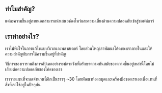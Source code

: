 
## ทำไมสำคัญ?

<div className="h-2"/>

แต่ละความขึ้นอยู่ภายนอกสามารถนำเสนอช่องโหว่และความเสี่ยงด้านความปลอดภัยเข้าสู่ซอฟต์แวร์

<div className="h-8"/>

<ThreeChart />

<div className="h-8"/>

## เราทำอย่างไร?

<div className="h-2"/>

เราไม่พึงใจในการแก้ไขแบบวิเวกและพลาสเตอร์ โดยส่วนใหญ่เราพัฒนาโค้ดของเราภายในและให้ความสำคัญกับการใช้ความขึ้นอยู่ที่สำคัญ

<div className="h-2"/>

วิธีการของเรารวมถึงการอัปเดตอย่างระมัดระวังเพื่อรักษาความทันสมัยของความขึ้นอยู่เหล่านี้โดยไม่เสี่ยงต่อความปลอดภัยของโค้ดของเรา

<div className="h-2"/>

เราวางแผนที่จะลดจำนวนนี้อีกเป็นราวๆ ~30 โดยพัฒนาห้องสมุดและเครื่องมือของเราเองเพื่อแทนที่สิ่งที่เราใช้อยู่ในปัจจุบัน

